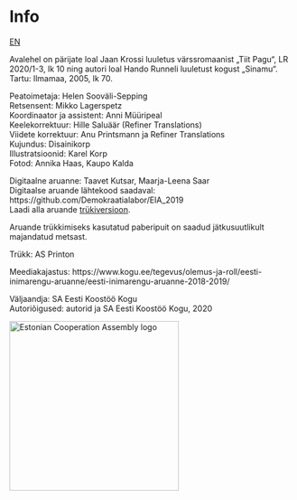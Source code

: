 # Info {.chapter7 .chapter7_section .chapter_section}

<div><a class="print-btn EE-btn" href="en/info.html">EN</a></div>

Avalehel on pärijate loal Jaan Krossi luuletus värssromaanist „Tiit Pagu“, LR 2020/1-3, lk 10 ning autori loal Hando Runneli luuletust kogust „Sinamu“. Tartu: Ilmamaa, 2005, lk 70.<br>

Peatoimetaja: Helen Sooväli-Sepping<br>
Retsensent: Mikko Lagerspetz<br>
Koordinaator ja assistent: Anni Müüripeal<br>
Keelekorrektuur: Hille Saluäär (Refiner Translations)<br>
Viidete korrektuur: Anu Printsmann ja Refiner Translations<br>
Kujundus: Disainikorp<br>
Illustratsioonid: Karel Korp<br>
Fotod: Annika Haas, Kaupo Kalda<br>

Digitaalne aruanne:  Taavet Kutsar, Maarja-Leena Saar<br>
Digitaalse aruande lähtekood saadaval: https://github.com/Demokraatialabor/EIA_2019<br>
Laadi alla aruande <a href="print/EIA-2019.pdf">trükiversioon</a>.

Aruande trükkimiseks kasutatud paberipuit on saadud jätkusuutlikult majandatud metsast.<br>

Trükk: AS Printon<br>

Meediakajastus: https://www.kogu.ee/tegevus/olemus-ja-roll/eesti-inimarengu-aruanne/eesti-inimarengu-aruanne-2018-2019/


Väljaandja: SA Eesti Koostöö Kogu<br>
Autoriõigused: autorid ja SA Eesti Koostöö Kogu, 2020<br>


<div class="kogu-logo"><a href="https://www.kogu.ee"><img src="figures/KOGU_logo_peamine.png" alt="Estonian Cooperation Assembly logo" width="300"></a></div>